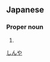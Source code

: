 ==Japanese==
{{ja-kanjitab|信|哉}}

===Proper noun===
{{ja-pos|proper|しんや}}

# {{given name|male|lang=ja}}

[[Category:Japanese male given names|しんや]]
